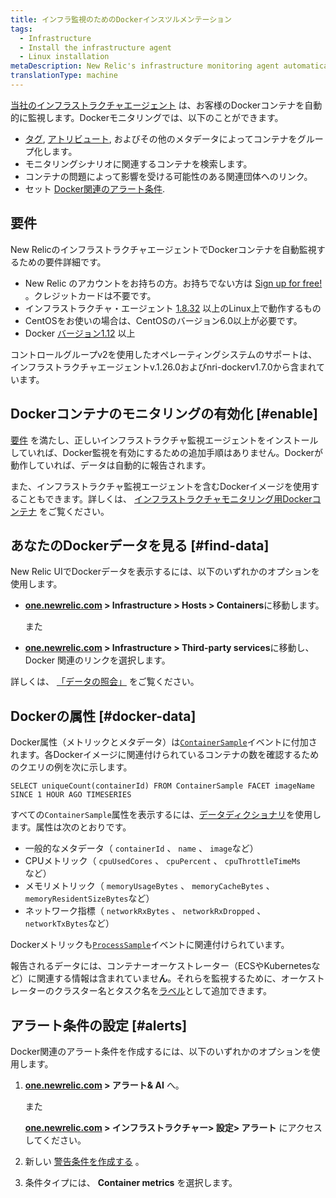 ```yaml
---
title: インフラ監視のためのDockerインスツルメンテーション
tags:
  - Infrastructure
  - Install the infrastructure agent
  - Linux installation
metaDescription: New Relic's infrastructure monitoring agent automatically instruments Docker to collect container metrics and metadata.
translationType: machine
---
```


[当社のインフラストラクチャエージェント](/docs/welcome-new-relic-infrastructure) は、お客様のDockerコンテナを自動的に監視します。Dockerモニタリングでは、以下のことができます。

* [タグ](/docs/new-relic-one/use-new-relic-one/core-concepts/tagging-use-tags-organize-group-what-you-monitor), [アトリビュート](#docker-data), およびその他のメタデータによってコンテナをグループ化します。
* モニタリングシナリオに関連するコンテナを検索します。
* コンテナの問題によって影響を受ける可能性のある関連団体へのリンク。
* セット [Docker関連のアラート条件](#alerts).

## 要件

New RelicのインフラストラクチャエージェントでDockerコンテナを自動監視するための要件詳細です。

* New Relic のアカウントをお持ちの方。お持ちでない方は [Sign up for free!](https://newrelic.com/signup) 。クレジットカードは不要です。
* インフラストラクチャ・エージェント [1.8.32](/docs/release-notes/infrastructure-release-notes/infrastructure-agent-release-notes/new-relic-infrastructure-agent-1832) 以上のLinux上で動作するもの
* CentOSをお使いの場合は、CentOSのバージョン6.0以上が必要です。
* Docker [バージョン1.12](https://www.docker.com/blog/docker-1-12-built-in-orchestration/) 以上

<Callout variant="important">
  コントロールグループv2を使用したオペレーティングシステムのサポートは、インフラストラクチャエージェントv.1.26.0およびnri-dockerv1.7.0から含まれています。
</Callout>

## Dockerコンテナのモニタリングの有効化 [#enable]

[要件](#requirements) を満たし、正しいインフラストラクチャ監視エージェントをインストールしていれば、Docker監視を有効にするための追加手順はありません。Dockerが動作していれば、データは自動的に報告されます。

また、インフラストラクチャ監視エージェントを含むDockerイメージを使用することもできます。詳しくは、 [インフラストラクチャモニタリング用Dockerコンテナ](/docs/infrastructure/install-infrastructure-agent/linux-installation/docker-container-infrastructure-monitoring) をご覧ください。

<InstallFeedback/>

## あなたのDockerデータを見る [#find-data]

New Relic UIでDockerデータを表示するには、以下のいずれかのオプションを使用します。

* **[one.newrelic.com](https://one.newrelic.com) > Infrastructure > Hosts > Containers**に移動します。

  また

* **[one.newrelic.com](https://one.newrelic.com) > Infrastructure > Third-party services**に移動し、Docker 関連のリンクを選択します。

詳しくは、 [「データの照会」](/docs/using-new-relic/data/understand-data/query-new-relic-data) をご覧ください。

## Dockerの属性 [#docker-data]

Docker属性（メトリックとメタデータ）は[`ContainerSample`](/attribute-dictionary/?event=ContainerSample)イベントに付加されます。各Dockerイメージに関連付けられているコンテナの数を確認するためのクエリの例を次に示します。

```
SELECT uniqueCount(containerId) FROM ContainerSample FACET imageName SINCE 1 HOUR AGO TIMESERIES
```

すべての`ContainerSample`属性を表示するには、[データディクショナリ](/attribute-dictionary/?event=ContainerSample)を使用します。属性は次のとおりです。

* 一般的なメタデータ（ `containerId` 、 `name` 、 `image`など）
* CPUメトリック（ `cpuUsedCores` 、 `cpuPercent` 、 `cpuThrottleTimeMs`など）
* メモリメトリック（ `memoryUsageBytes` 、 `memoryCacheBytes` 、 `memoryResidentSizeBytes`など）
* ネットワーク指標（ `networkRxBytes` 、 `networkRxDropped` 、 `networkTxBytes`など）

Dockerメトリックも[`ProcessSample`](/attribute-dictionary/?event=ProcessSample)イベントに関連付けられています。

報告されるデータには、コンテナーオーケストレーター（ECSやKubernetesなど）に関連する情報は含まれていませ**ん**。それらを監視するために、オーケストレーターのクラスター名とタスク名を[ラベル](https://docs.docker.com/ee/ucp/admin/configure/add-labels-to-cluster-nodes/)として追加できます。

## アラート条件の設定 [#alerts]

Docker関連のアラート条件を作成するには、以下のいずれかのオプションを使用します。

1. **[one.newrelic.com](https://one.newrelic.com) > アラート& AI** へ。

   また

   **[one.newrelic.com](https://one.newrelic.com) > インフラストラクチャー> 設定> アラート** にアクセスしてください。

2. 新しい [警告条件を作成する](/docs/alerts/new-relic-alerts/defining-conditions/create-alert-conditions) 。

3. 条件タイプには、 **Container metrics** を選択します。